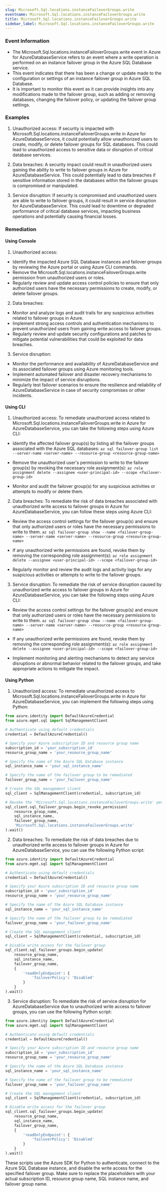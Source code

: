 ```yaml
--- 
slug: Microsoft.Sql.locations.instanceFailoverGroups.write
eventname: Microsoft.Sql.locations.instanceFailoverGroups.write
title: Microsoft.Sql.locations.instanceFailoverGroups.write
sidebar_label: Microsoft.Sql.locations.instanceFailoverGroups.write
---
```

                       
### Event Information

- The Microsoft.Sql.locations.instanceFailoverGroups.write event in Azure for AzureDatabaseService refers to an event where a write operation is performed on an instance failover group in the Azure SQL Database service.
- This event indicates that there has been a change or update made to the configuration or settings of an instance failover group in Azure SQL Database.
- It is important to monitor this event as it can provide insights into any modifications made to the failover group, such as adding or removing databases, changing the failover policy, or updating the failover group settings.


### Examples

1. Unauthorized access: If security is impacted with Microsoft.Sql.locations.instanceFailoverGroups.write in Azure for AzureDatabaseService, it could potentially allow unauthorized users to create, modify, or delete failover groups for SQL databases. This could lead to unauthorized access to sensitive data or disruption of critical database services.

2. Data breaches: A security impact could result in unauthorized users gaining the ability to write to failover groups in Azure for AzureDatabaseService. This could potentially lead to data breaches if sensitive information stored in the databases within the failover groups is compromised or manipulated.

3. Service disruption: If security is compromised and unauthorized users are able to write to failover groups, it could result in service disruption for AzureDatabaseService. This could lead to downtime or degraded performance of critical database services, impacting business operations and potentially causing financial losses.

### Remediation

#### Using Console

1. Unauthorized access:
- Identify the impacted Azure SQL Database instances and failover groups by reviewing the Azure portal or using Azure CLI commands.
- Remove the Microsoft.Sql.locations.instanceFailoverGroups.write permission from unauthorized users or roles.
- Regularly review and update access control policies to ensure that only authorized users have the necessary permissions to create, modify, or delete failover groups.

2. Data breaches:
- Monitor and analyze logs and audit trails for any suspicious activities related to failover groups in Azure.
- Implement strong access controls and authentication mechanisms to prevent unauthorized users from gaining write access to failover groups.
- Regularly review and update security configurations and patches to mitigate potential vulnerabilities that could be exploited for data breaches.

3. Service disruption:
- Monitor the performance and availability of AzureDatabaseService and its associated failover groups using Azure monitoring tools.
- Implement automated failover and disaster recovery mechanisms to minimize the impact of service disruptions.
- Regularly test failover scenarios to ensure the resilience and reliability of AzureDatabaseService in case of security compromises or other incidents.

#### Using CLI

1. Unauthorized access: To remediate unauthorized access related to Microsoft.Sql.locations.instanceFailoverGroups.write in Azure for AzureDatabaseService, you can take the following steps using Azure CLI:

- Identify the affected failover group(s) by listing all the failover groups associated with the Azure SQL databases:
  `az sql failover-group list --server-name <server-name> --resource-group <resource-group-name>`

- Remove the unauthorized user's permission to write to the failover group(s) by revoking the necessary role assignment(s):
  `az role assignment delete --assignee <user-principal-id> --scope <failover-group-id>`

- Monitor and audit the failover group(s) for any suspicious activities or attempts to modify or delete them.

2. Data breaches: To remediate the risk of data breaches associated with unauthorized write access to failover groups in Azure for AzureDatabaseService, you can follow these steps using Azure CLI:

- Review the access control settings for the failover group(s) and ensure that only authorized users or roles have the necessary permissions to write to them.
  `az sql failover-group show --name <failover-group-name> --server-name <server-name> --resource-group <resource-group-name>`

- If any unauthorized write permissions are found, revoke them by removing the corresponding role assignment(s):
  `az role assignment delete --assignee <user-principal-id> --scope <failover-group-id>`

- Regularly monitor and review the audit logs and activity logs for any suspicious activities or attempts to write to the failover groups.

3. Service disruption: To remediate the risk of service disruption caused by unauthorized write access to failover groups in Azure for AzureDatabaseService, you can take the following steps using Azure CLI:

- Review the access control settings for the failover group(s) and ensure that only authorized users or roles have the necessary permissions to write to them.
  `az sql failover-group show --name <failover-group-name> --server-name <server-name> --resource-group <resource-group-name>`

- If any unauthorized write permissions are found, revoke them by removing the corresponding role assignment(s):
  `az role assignment delete --assignee <user-principal-id> --scope <failover-group-id>`

- Implement monitoring and alerting mechanisms to detect any service disruptions or abnormal behavior related to the failover groups, and take appropriate actions to mitigate the impact.

#### Using Python

1. Unauthorized access: To remediate unauthorized access to Microsoft.Sql.locations.instanceFailoverGroups.write in Azure for AzureDatabaseService, you can implement the following steps using Python:

```python
from azure.identity import DefaultAzureCredential
from azure.mgmt.sql import SqlManagementClient

# Authenticate using default credentials
credential = DefaultAzureCredential()

# Specify your Azure subscription ID and resource group name
subscription_id = 'your_subscription_id'
resource_group_name = 'your_resource_group_name'

# Specify the name of the Azure SQL Database instance
sql_instance_name = 'your_sql_instance_name'

# Specify the name of the failover group to be remediated
failover_group_name = 'your_failover_group_name'

# Create the SQL management client
sql_client = SqlManagementClient(credential, subscription_id)

# Revoke the 'Microsoft.Sql.locations.instanceFailoverGroups.write' permission for unauthorized users
sql_client.sql_failover_groups.begin_revoke_permission(
    resource_group_name,
    sql_instance_name,
    failover_group_name,
    'Microsoft.Sql.locations.instanceFailoverGroups.write'
).wait()
```

2. Data breaches: To remediate the risk of data breaches due to unauthorized write access to failover groups in Azure for AzureDatabaseService, you can use the following Python script:

```python
from azure.identity import DefaultAzureCredential
from azure.mgmt.sql import SqlManagementClient

# Authenticate using default credentials
credential = DefaultAzureCredential()

# Specify your Azure subscription ID and resource group name
subscription_id = 'your_subscription_id'
resource_group_name = 'your_resource_group_name'

# Specify the name of the Azure SQL Database instance
sql_instance_name = 'your_sql_instance_name'

# Specify the name of the failover group to be remediated
failover_group_name = 'your_failover_group_name'

# Create the SQL management client
sql_client = SqlManagementClient(credential, subscription_id)

# Disable write access for the failover group
sql_client.sql_failover_groups.begin_update(
    resource_group_name,
    sql_instance_name,
    failover_group_name,
    {
        'readOnlyEndpoint': {
            'failoverPolicy': 'Disabled'
        }
    }
).wait()
```

3. Service disruption: To remediate the risk of service disruption for AzureDatabaseService due to unauthorized write access to failover groups, you can use the following Python script:

```python
from azure.identity import DefaultAzureCredential
from azure.mgmt.sql import SqlManagementClient

# Authenticate using default credentials
credential = DefaultAzureCredential()

# Specify your Azure subscription ID and resource group name
subscription_id = 'your_subscription_id'
resource_group_name = 'your_resource_group_name'

# Specify the name of the Azure SQL Database instance
sql_instance_name = 'your_sql_instance_name'

# Specify the name of the failover group to be remediated
failover_group_name = 'your_failover_group_name'

# Create the SQL management client
sql_client = SqlManagementClient(credential, subscription_id)

# Disable write access for the failover group
sql_client.sql_failover_groups.begin_update(
    resource_group_name,
    sql_instance_name,
    failover_group_name,
    {
        'readOnlyEndpoint': {
            'failoverPolicy': 'Disabled'
        }
    }
).wait()
```

These scripts use the Azure SDK for Python to authenticate, connect to the Azure SQL Database instance, and disable the write access for the specified failover group. Make sure to replace the placeholders with your actual subscription ID, resource group name, SQL instance name, and failover group name.


 